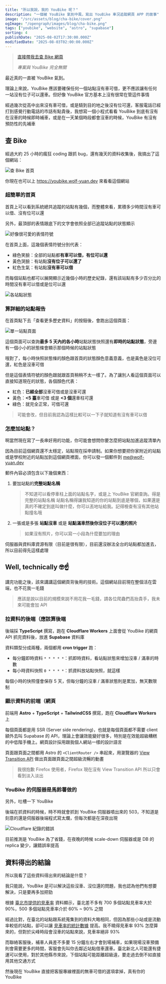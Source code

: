 ```yaml
---
title: "所以我說，我的 YouBike 呢？"
description: "一個被 YouBike 氣到中風，寫出 YouBike 車況追蹤網頁 APP 的故事"
image: "/src/assets/blog/cha-bike/cover.png"
ogImage: "/opengraph/images/blog/cha-bike.png"
tags: ["youbike", "website", "astro", "supabase"]
sorting: 4
publishDate: "2025-08-02T17:30:00.000Z"
modifiedDate: "2025-08-03T02:00:00.000Z"
---
```


> [直接帶我去查 Bike 網頁](https://youbike.wolf-yuan.dev/)
>
> *專案與 YouBike 完全無關*

最近真的一直被 YouBike 氣到。

理論上來說，YouBike 應該要確保任何一個站點沒有車可借，更不應該讓有任何一站沒有位子可以還車。但好像 YouBike 官方基本上沒有很常在管這件事情

經過幾次從高中出來沒有車可借，或是騎到目的地之後沒有位可還，客服電話已經打到感覺行動電話的市話有點貴後，我想寫一個小程式看看 YouBike 到底有沒有在沒車的時候即時補車，或是在一天某個時段都會沒車的時候，YouBike 有沒有預防性的先補車

## 查 Bike

經過大約 25 小時的瘋狂 coding 跟抓 bug，還有幾天的資料收集後，我搞出了這個網站：

![查 Bike 首頁](../../assets/blog/cha-bike/chabike-zh.png)

你現在也可以上 https://youbike.wolf-yuan.dev 來看看這個網站

### 超簡單的首頁

首頁上可以看到系統總共追蹤的站點有幾個，而整體來看，累積多少時間沒有車可以借、沒有位可以還

另外，最頂部的表情跟底下的文字會依照全部已追蹤站點的狀態顯示

![好像很可愛的表情符號](../../assets/blog/cha-bike/emoji.png)

在首頁上面，這幾個表情符號分別代表：

- 綠色笑臉：全部的站點都**有車可以借，有位可以還**
- 黃色哭臉：有站點**沒有位子可以還了**
- 紅色生氣：有站點**沒有車可以借**

而每個站點也都可以展開顯示近幾個小時的歷史紀錄，還有該站點有多少百分比的時間沒有車可以借或是位可以還

![各站點狀態](../../assets/blog/cha-bike/stationcard-zh.png)

### 算詳細的站點報告

在首頁點下去「查看更多歷史資料」的按鈕後，會跑出這個頁面：

![單一站點頁面](../../assets/blog/cha-bike/stationpage-zh.png)

這個頁面可以查詢**最多 5 天內的各小時**站點狀態快照還有**即時的站點狀態**，旁邊有一個小小的狀態條會顯示那個時候的站點狀態

哦對了，每小時快照狀態條的顏色跟首頁的狀態顏色意義意義，也是黃色是沒位可還，紅色是沒車可借

但是這個表情符號的顏色跟就跟首頁稍稍不太一樣了。為了讓別人看這個頁面可以直接知道現在的狀態，各個顏色代表：

- 紅色：**已經全部**沒車可借或是沒車可還
- 黃色：**\<5 臺**車可借 或是 **\<3 個**還車柱可還
- 綠色：就完全正常，可借可還

> 可能會改，但目前我認為這樣比較可以一下子就知道有沒有車可以借

### 怎麼加站點？

啊當然現在寫了一長串好用的功能，你可能會想問你要怎麼把站點加進追蹤清單內

因為目前這個網頁還不太穩定，站點現在採申請制。如果你想要把你家附近的站點或是學校附近的站點加到這個網頁裡面，你可以發一個郵件到 [me@wolf-yuan.dev](mailto:me@wolf-yuan.dev?subject=%E6%9F%A5%20Bike%20%E7%AB%99%E9%BB%9E%E7%94%B3%E8%AB%8B)

郵件內容必須包含以下幾個東西：

1. 要加站點的**完整站點名稱**
   > 不知道可以看停車柱上面的站點名字，或是上 YouBike 官網查詢。得是完整的站點名稱
   > 站點名稱得讓我知道的你的站點到底是哪個，如果還是真的不確定到底叫做什麼，你可以丟地址給我。記得檢查有沒有其他站點撞名哦
2. 一張或是多張 **站點沒車** 或是 **站點滿車然後你沒位子可以還的照片**
   > 如果沒有照片，你可以寫一小段為什麼要加的理由

伺服器與資料庫資源有限（目前是很有限），目前還沒辦法全台的站點都加進去，所以目前得先這樣處理

## Well, technically 🤓☝️

講完功能之後，該來講講這個網頁背後用的技術。這個網站目前現在整個活在雲端，也不花我一毛錢

> 應該是說以目前的規模來說不用花我一毛錢，請各位爬蟲們高抬貴手，我未來可能會加 API

### 拉資料的後端（應該算後端

後端採 **TypeScript** 撰寫，跑在 **Cloudflare Workers** 上面會從 YouBike 的網頁 API 抓完資料後，放進 **Supabase** 資料庫

資料類型分成兩種，兩個都用 **cron trigger** 跑：

- 每分鐘即時資料 `* * * * *`：抓即時資料，看站點狀態來增加沒車 / 滿車的時數
- 每小時資料快照 `0 * * * *`：抓資料放站點快照，就這樣

每個小時的快照僅會保存 5 天，但每分鐘的沒車 / 滿車狀態則是累加，無天數限制

### 顯示資料的前端（網頁

前端用 **Astro** + **TypeScript** + **TailwindCSS** 撰寫，跑在 **Cloudflare Workers** 上

每個頁面都是用 SSR (Server side rendering)，也就是每個頁面都不需要 client 額外去叫 Supabase 的 API，理論上會讓效能變好很多，特別是在效能超級糟糕的中低階手機上。網頁設計採用跟我個人網站一樣的設計語言

頁面跟頁面之間都用 Astro 的 `<ClientRouter />` 串起來，用瀏覽器的 [View Transition API](https://developer.mozilla.org/en-US/docs/Web/API/View_Transition_API) 做出頁面跟頁面之間超級流暢的動畫

> 我很抱歉 Firefox 使用者，Firefox 現在沒有 View Transition API 所以只會看到淡入淡出

### YouBike 的伺服器是馬鈴薯做的

另外，吐槽一下 YouBike

後端在抓資料的時候，時不時就會抓到 YouBike 伺服器噴出來的 503，不知道是刻意的還是伺服器後端程式寫太爛，但每次都是在深夜出現

![Cloudflare 紀錄的錯誤](../../assets/blog/cha-bike/grabber-error.png)

目前推測是 YouBike 為了省錢，在夜晚的時候 scale-down 伺服器或是 DB 的 replica 變少，讓錯誤率提高

## 資料得出的結論

所以我看了這些資料得出來的結論是什麼？

我只能說，YouBike 是可以解決這些沒車、沒位還的問題，我也認為他們有想要解決，只是要再多加把勁

根據 [臺北市提供的見車率](https://data.taipei/dataset/detail?id=ba0dafae-043c-4730-b97e-2defd7af766c) 資料顯示，臺北差不多有 700 多個站點見車率大於 90%，500 多個站點見車率介於 60% ~ 90% 之間

經過比對，在臺北的站點跟系統蒐集到的資料大略相同，但因為那些小站或是流動率較低的站點，卻可以讓 [見車率的統計數據](https://www.traffic.ntpc.gov.tw/home.jsp?id=54fa46e9e522dde4&act=be4f48068b2b0031&dataserno=c45bbd64880bc80ae4633331e8262fde&mserno=39e5192ff77897e0ae099c1886ca9b09) 提高。我不曉得見車率 93% 怎麼算來的，但對於尖峰時段會沒車的站點來說，見車率絕非 93%

而聯絡客服後，補車人員差不多要 15 分鐘左右才會到場補車，如果現場沒車預備則會需要更多的時間，客服會先叫你去鄰近站點借車還車。臺北新北人可能還有捷運可以使用，對於其他縣市來說，下個站點可能距離超級遠，要走過去倒不如直接用其他交通方式

然後現在 YouBike 直接把客服專線裡面的無車可借的選項拿掉，真有你的 YouBike
